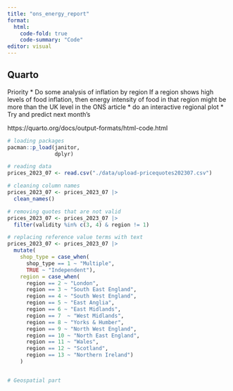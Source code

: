 ```yaml
---
title: "ons_energy_report"
format:
  html:
    code-fold: true
    code-summary: "Code"
editor: visual
---
```


## Quarto

Priority
* Do some analysis of inflation by region
     If a region shows high levels of food inflation, then energy intensity of food in that region might be more than the UK level in the ONS article
* do an interactive regional plot
* Try and predict next month's

https://quarto.org/docs/output-formats/html-code.html

```r
# loading packages
pacman::p_load(janitor,
               dplyr)

# reading data
prices_2023_07 <- read.csv("./data/upload-pricequotes202307.csv")

# cleaning column names
prices_2023_07 <- prices_2023_07 |>
  clean_names()

# removing quotes that are not valid
prices_2023_07 <- prices_2023_07 |>
  filter(validity %in% c(3, 4) & region != 1)

# replacing reference value terms with text
prices_2023_07 <- prices_2023_07 |>
  mutate(
    shop_type = case_when(
      shop_type == 1 ~ "Multiple",
      TRUE ~ "Independent"),
    region = case_when(
      region == 2 ~ "London",
      region == 3 ~ "South East England",
      region == 4 ~ "South West England",
      region == 5 ~ "East Anglia",
      region == 6 ~ "East Midlands",
      region == 7  ~ "West Midlands",
      region == 8 ~ "Yorks & Humber",
      region == 9 ~ "North West England",
      region == 10 ~ "North East England",
      region == 11 ~ "Wales",
      region == 12 ~ "Scotland",
      region == 13 ~ "Northern Ireland")
    )



```

```r
# Geospatial part


```














